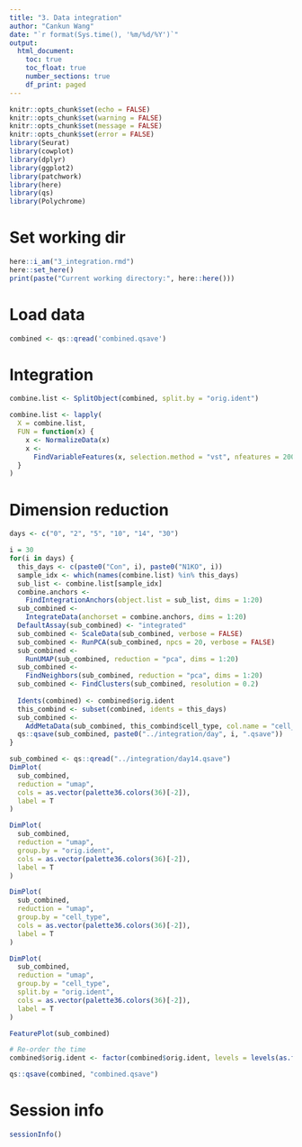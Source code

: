 ```yaml
---
title: "3. Data integration"
author: "Cankun Wang"
date: "`r format(Sys.time(), '%m/%d/%Y')`"
output: 
  html_document:
    toc: true
    toc_float: true
    number_sections: true
    df_print: paged
---
```


```r
knitr::opts_chunk$set(echo = FALSE)
knitr::opts_chunk$set(warning = FALSE)
knitr::opts_chunk$set(message = FALSE)
knitr::opts_chunk$set(error = FALSE)
library(Seurat)
library(cowplot)
library(dplyr)
library(ggplot2)
library(patchwork)
library(here)
library(qs)
library(Polychrome)

```


# Set working dir

```r

here::i_am("3_integration.rmd")
here::set_here()
print(paste("Current working directory:", here::here()))

```

# Load data

```r

combined <- qs::qread('combined.qsave')
```

# Integration

```r

combine.list <- SplitObject(combined, split.by = "orig.ident")

combine.list <- lapply(
  X = combine.list,
  FUN = function(x) {
    x <- NormalizeData(x)
    x <-
      FindVariableFeatures(x, selection.method = "vst", nfeatures = 2000)
  }
)


```

# Dimension reduction

```r
days <- c("0", "2", "5", "10", "14", "30")

i = 30
for(i in days) {
  this_days <- c(paste0("Con", i), paste0("N1KO", i))
  sample_idx <- which(names(combine.list) %in% this_days)
  sub_list <- combine.list[sample_idx]
  combine.anchors <-
    FindIntegrationAnchors(object.list = sub_list, dims = 1:20)
  sub_combined <-
    IntegrateData(anchorset = combine.anchors, dims = 1:20)
  DefaultAssay(sub_combined) <- "integrated"
  sub_combined <- ScaleData(sub_combined, verbose = FALSE)
  sub_combined <- RunPCA(sub_combined, npcs = 20, verbose = FALSE)
  sub_combined <-
    RunUMAP(sub_combined, reduction = "pca", dims = 1:20)
  sub_combined <-
    FindNeighbors(sub_combined, reduction = "pca", dims = 1:20)
  sub_combined <- FindClusters(sub_combined, resolution = 0.2)
  
  Idents(combined) <- combined$orig.ident
  this_combind <- subset(combined, idents = this_days)
  sub_combined <-
    AddMetaData(sub_combined, this_combind$cell_type, col.name = "cell_type")
  qs::qsave(sub_combined, paste0("../integration/day", i, ".qsave"))
}

```



```r
sub_combined <- qs::qread("../integration/day14.qsave")
DimPlot(
  sub_combined,
  reduction = "umap",
  cols = as.vector(palette36.colors(36)[-2]),
  label = T
)

DimPlot(
  sub_combined,
  reduction = "umap",
  group.by = "orig.ident",
  cols = as.vector(palette36.colors(36)[-2]),
  label = T
)

DimPlot(
  sub_combined,
  reduction = "umap",
  group.by = "cell_type",
  cols = as.vector(palette36.colors(36)[-2]),
  label = T
)

DimPlot(
  sub_combined,
  reduction = "umap",
  group.by = "cell_type",
  split.by = "orig.ident",
  cols = as.vector(palette36.colors(36)[-2]),
  label = T
)

FeaturePlot(sub_combined)

```


```r
# Re-order the time 
combined$orig.ident <- factor(combined$orig.ident, levels = levels(as.factor(combined$orig.ident))[c(1,4,6,2,3,5,7,10,12,8,9,11)])
```

```r

qs::qsave(combined, "combined.qsave") 

```

# Session info

```r
sessionInfo()
```
